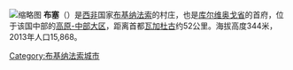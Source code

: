 {{Unreferenced|time=2020-07-30T09:40:47+00:00}}
[[File:BurkinaFaso-Bousse.png|缩略图]]
'''布塞'''（{{lang-fr|Boussé}}）是[[西非|西非]]国家[[布基纳法索|布基纳法索]]的村庄，也是[[库尔维奥戈省|库尔维奥戈省]]的首府，位于该国中部的[[高原-中部大区|高原-中部大区]]，距离首都[[瓦加杜古|瓦加杜古]]约52公里。海拔高度344米，2013年人口15,868。

{{coord|12|40|00|N|1|53|51|W|source:plwiki_region:BF_scale:10000|display=title}}
{{BurkinaFaso-geo-stub}}
[[Category:布基纳法索城市|Category:布基纳法索城市]]